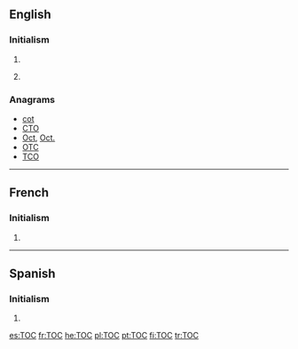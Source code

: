 {{also|toc|tóc|toć|tộc}}
==English==
{{wikipedia}}

===Initialism===
{{en-initialism}}

# {{initialism of|table of contents|Table of Contents}}
# {{context|British|rail transport|lang=en}} {{initialism of|[[train operating company]]}}

===Anagrams===
* [[cot#English|cot]]
* [[CTO#English|CTO]]
* [[Oct#English|Oct]], [[Oct.#English|Oct.]]
* [[OTC#English|OTC]]
* [[TCO#English|TCO]]

----

==French==

===Initialism===
{{fr-initialism}}

# {{initialism of|trouble obsessionnel compulsif|'''T'''rouble '''o'''bsessionnel '''c'''ompulsif|lang=fr}}

----

==Spanish==

===Initialism===
{{head|es|initialism}}

# {{initialism of|trastorno obsesivo-compulsivo|'''T'''rastorno '''o'''bsesivo-'''c'''ompulsivo|lang=es}}

[[es:TOC]]
[[fr:TOC]]
[[he:TOC]]
[[pl:TOC]]
[[pt:TOC]]
[[fi:TOC]]
[[tr:TOC]]